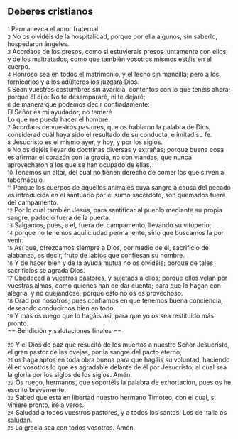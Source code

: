 == Deberes cristianos ==

{{anchor|1}} <small>1</small> Permanezca el amor fraternal.<br>
{{anchor|2}} <small>2</small> No os olvidéis de la hospitalidad, porque por ella algunos, sin saberlo, hospedaron ángeles.<br>
{{anchor|3}} <small>3</small> Acordaos de los presos, como si estuvierais presos juntamente con ellos; y de los maltratados, como que también vosotros mismos estáis en el cuerpo.<br>
{{anchor|4}} <small>4</small> Honroso sea en todos el matrimonio, y el lecho sin mancilla; pero a los fornicarios y a los adúlteros los juzgará Dios.<br>
{{anchor|5}} <small>5</small> Sean vuestras costumbres sin avaricia, contentos con lo que tenéis ahora; porque él dijo: No te desampararé, ni te dejaré;<br>
{{anchor|6}} <small>6</small> de manera que podemos decir confiadamente:<br>
El Señor es mi ayudador; no temeré<br>
Lo que me pueda hacer el hombre.<br>
{{anchor|7}} <small>7</small> Acordaos de vuestros pastores, que os hablaron la palabra de Dios; considerad cuál haya sido el resultado de su conducta, e imitad su fe.<br>
{{anchor|8}} <small>8</small> Jesucristo es el mismo ayer, y hoy, y por los siglos.<br>
{{anchor|9}} <small>9</small> No os dejéis llevar de doctrinas diversas y extrañas; porque buena cosa es afirmar el corazón con la gracia, no con viandas, que nunca aprovecharon a los que se han ocupado de ellas.<br>
{{anchor|10}} <small>10</small> Tenemos un altar, del cual no tienen derecho de comer los que sirven al tabernáculo.<br>
{{anchor|11}} <small>11</small> Porque los cuerpos de aquellos animales cuya sangre a causa del pecado es introducida en el santuario por el sumo sacerdote, son quemados fuera del campamento.<br>
{{anchor|12}} <small>12</small> Por lo cual también Jesús, para santificar al pueblo mediante su propia sangre, padeció fuera de la puerta.<br>
{{anchor|13}} <small>13</small> Salgamos, pues, a él, fuera del campamento, llevando su vituperio;<br>
{{anchor|14}} <small>14</small> porque no tenemos aquí ciudad permanente, sino que buscamos la por venir.<br>
{{anchor|15}} <small>15</small> Así que, ofrezcamos siempre a Dios, por medio de él, sacrificio de alabanza, es decir, fruto de labios que confiesan su nombre.<br>
{{anchor|16}} <small>16</small> Y de hacer bien y de la ayuda mutua no os olvidéis; porque de tales sacrificios se agrada Dios.<br>
{{anchor|17}} <small>17</small> Obedeced a vuestros pastores, y sujetaos a ellos; porque ellos velan por vuestras almas, como quienes han de dar cuenta; para que lo hagan con alegría, y no quejándose, porque esto no os es provechoso.<br>
{{anchor|18}} <small>18</small> Orad por nosotros; pues confiamos en que tenemos buena conciencia, deseando conducirnos bien en todo.<br>
{{anchor|19}} <small>19</small> Y más os ruego que lo hagáis así, para que yo os sea restituido más pronto.<br>
== Bendición y salutaciones finales ==

{{anchor|20}} <small>20</small> Y el Dios de paz que resucitó de los muertos a nuestro Señor Jesucristo, el gran pastor de las ovejas, por la sangre del pacto eterno,<br>
{{anchor|21}} <small>21</small> os haga aptos en toda obra buena para que hagáis su voluntad, haciendo él en vosotros lo que es agradable delante de él por Jesucristo; al cual sea la gloria por los siglos de los siglos. Amén.<br>
{{anchor|22}} <small>22</small> Os ruego, hermanos, que soportéis la palabra de exhortación, pues os he escrito brevemente.<br>
{{anchor|23}} <small>23</small> Sabed que está en libertad nuestro hermano Timoteo, con el cual, si viniere pronto, iré a veros.<br>
{{anchor|24}} <small>24</small> Saludad a todos vuestros pastores, y a todos los santos. Los de Italia os saludan.<br>
{{anchor|25}} <small>25</small> La gracia sea con todos vosotros. Amén.<br>
